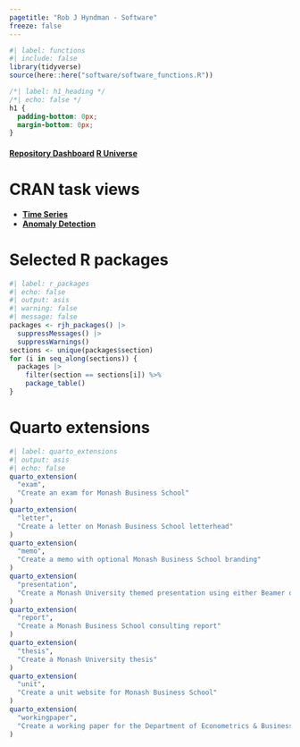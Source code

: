```yaml
---
pagetitle: "Rob J Hyndman - Software"
freeze: false
---
```


```r
#| label: functions
#| include: false
library(tidyverse)
source(here::here("software/software_functions.R"))
```

```css
/*| label: h1_heading */
/*| echo: false */
h1 {
  padding-bottom: 0px;
  margin-bottom: 0px;
}
```

#### [Repository Dashboard](https://pkg.robjhyndman.com/gh-dashboard/){.badge .badge-large .badge-blue} [R Universe](https://robjhyndman.r-universe.dev/){.badge .badge-large .badge-blue}

# CRAN task views

* [**Time Series**](https://cran.r-project.org/view=TimeSeries)
* [**Anomaly Detection**](https://github.com/pridiltal/ctv-AnomalyDetection)

# Selected R packages

```r
#| label: r_packages
#| echo: false
#| output: asis
#| warning: false
#| message: false
packages <- rjh_packages() |>
  suppressMessages() |>
  suppressWarnings()
sections <- unique(packages$section)
for (i in seq_along(sections)) {
  packages |>
    filter(section == sections[i]) %>%
    package_table()
}
```

# Quarto extensions

```r
#| label: quarto_extensions
#| output: asis
#| echo: false
quarto_extension(
  "exam",
  "Create an exam for Monash Business School"
)
quarto_extension(
  "letter",
  "Create a letter on Monash Business School letterhead"
)
quarto_extension(
  "memo",
  "Create a memo with optional Monash Business School branding"
)
quarto_extension(
  "presentation",
  "Create a Monash University themed presentation using either Beamer or RevealJS"
)
quarto_extension(
  "report",
  "Create a Monash Business School consulting report"
)
quarto_extension(
  "thesis",
  "Create a Monash University thesis"
)
quarto_extension(
  "unit",
  "Create a unit website for Monash Business School"
)
quarto_extension(
  "workingpaper",
  "Create a working paper for the Department of Econometrics & Business Statistics, Monash University"
)
```
